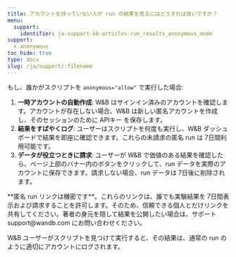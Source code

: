 ```yaml
---
title: アカウントを持っていない人が run の結果を見るにはどうすれば良いですか？
menu:
  support:
    identifier: ja-support-kb-articles-run_results_anonymous_mode
support:
  - anonymous
toc_hide: true
type: docs
slug: /ja/support/:filename
---
```

もし、誰かがスクリプトを `anonymous="allow"` で実行した場合:

1. **一時アカウントの自動作成**: W&B はサインイン済みのアカウントを確認します。アカウントが存在しない場合、W&B は新しい匿名アカウントを作成し、そのセッションのために APIキー を保存します。
2. **結果をすばやくログ**: ユーザーはスクリプトを何度も実行し、W&B ダッシュボードで結果を即座に確認できます。これらの未請求の匿名 run は 7日間利用可能です。
3. **データが役立つときに請求**: ユーザーが W&B で価値のある結果を確認したら、ページ上部のバナー内のボタンをクリックして、run データを実際のアカウントに保存できます。請求しない場合、run データは 7日後に削除されます。

<Warning>
**匿名 run リンクは機密です**。これらのリンクは、誰でも実験結果を 7日間表示および請求することを許可します。そのため、信頼できる個人とだけリンクを共有してください。著者の身元を隠して結果を公開したい場合は、サポート support@wandb.com にお問い合わせください。
</Warning>

W&B ユーザーがスクリプトを見つけて実行すると、その結果は、通常の run のように適切にアカウントにログされます。